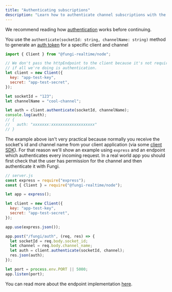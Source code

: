 ```yaml
---
title: "Authenticating subscriptions"
description: "Learn how to authenticate channel subscriptions with the Node SDK."
---
```


We recommend reading how [authentication](/docs/02-core-concepts/01-authentication) works before continuing.

You use the `authenticate(socketId: string, channelName: string)` method to generate an [auth token](/docs/02-core-concepts/01-authentication#the-auth-token) for a specific client and channel

```js
import { Client } from "@fungi-realtime/node";

// We don't pass the httpEndpoint to the client because it's not required
// if all we're doing is authentication.
let client = new Client({
  key: "app-test-key",
  secret: "app-test-secret",
});

let socketId = "123";
let channelName = "cool-channel";

let auth = client.authenticate(socketId, channelName);
console.log(auth);
// {
//   auth: "xxxxxxx:xxxxxxxxxxxxxxxxxxx"
// }
```

The example above isn't very practical because normally you receive the socket's id and channel name from your client application (via some [client SDK](/docs/01-getting-started/03-choose-an-SDK#client-sdks)). For that reason we'll show an example using `express` and an endpoint which authenticates every incoming request. In a real world app you should first check that the user has permission for the channel and then authenticate it with Fungi.

```js
// server.js
const express = require("express");
const { Client } = require("@fungi-realtime/node");

let app = express();

let client = new Client({
  key: "app-test-key",
  secret: "app-test-secret",
});

app.use(express.json());

app.post("/fungi/auth", (req, res) => {
  let socketId = req.body.socket_id;
  let channel = req.body.channel_name;
  let auth = client.authenticate(socketId, channel);
  res.json(auth);
});

let port = process.env.PORT || 5000;
app.listen(port);
```

You can read more about the endpoint implementation [here](/docs/02-core-concepts/01-authentication#server-side-endpoint-implementation).
